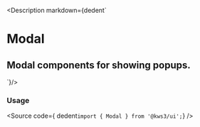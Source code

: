 
<Version />

<Description markdown={dedent`
# Modal
## Modal components for showing popups.
`}/>

<Meta of={Stories} />
<Story of={Stories.Main} />
<Source of={Stories.Main} />
<Controls />

### Usage
<Source
  code={ dedent`import { Modal } from '@kws3/ui';`}
/>